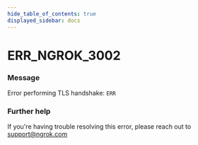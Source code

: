 ```yaml
---
hide_table_of_contents: true
displayed_sidebar: docs
---
```



# ERR_NGROK_3002

### Message

Error performing TLS handshake: `ERR`

<ErrorDetails error="err_ngrok_3002" />

### Further help

If you're having trouble resolving this error, please reach out to [support@ngrok.com](mailto:support@ngrok.com?subject=Help%20with%20ERR_NGROK_3002)
